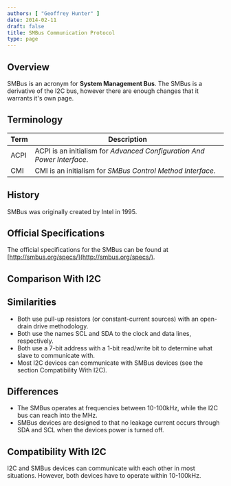 ```yaml
---
authors: [ "Geoffrey Hunter" ]
date: 2014-02-11
draft: false
title: SMBus Communication Protocol
type: page
---
```



## Overview

SMBus is an acronym for **System Management Bus**. The SMBus is a derivative of the I2C bus, however there are enough changes that it warrants it's own page.

## Terminology

<table>
    <thead>
        <tr>
            <th>Term</th>
            <th>Description</th>
        </tr>
    </thead>
	<tbody>
<tr>
<td>ACPI</td>
<td>ACPI is an initialism for <i>Advanced Configuration And Power Interface</i>.</td>
</tr>
<tr>			
<td>CMI</td>
<td>CMI is an initialism for <i>SMBus Control Method Interface</i>.</td>
</tr>
</tbody>
</table>

## History

SMBus was originally created by Intel in 1995.

## Official Specifications

The official specifications for the SMBus can be found at [http://smbus.org/specs/](http://smbus.org/specs/).

## Comparison With I2C

## Similarities

* Both use pull-up resistors (or constant-current sources) with an open-drain drive methodology.
* Both use the names SCL and SDA to the clock and data lines, respectively.
* Both use a 7-bit address with a 1-bit read/write bit to determine what slave to communicate with.
* Most I2C devices can communicate with SMBus devices (see the section Compatibility With I2C).

## Differences

* The SMBus operates at frequencies between 10-100kHz, while the I2C bus can reach into the MHz.
* SMBus devices are designed to that no leakage current occurs through SDA and SCL when the devices power is turned off.

## Compatibility With I2C

I2C and SMBus devices can communicate with each other in most situations. However, both devices have to operate within 10-100kHz.
